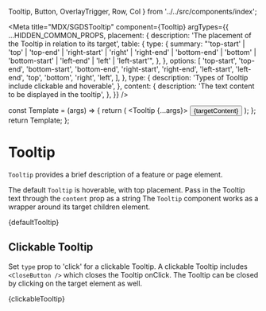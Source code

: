   Tooltip,
  Button,
  OverlayTrigger,
  Row,
  Col
} from '../../src/components/index';

<Meta
  title="MDX/SGDSTooltip"
  component={Tooltip}
  argTypes={{
    ...HIDDEN_COMMON_PROPS,
    placement: {
      description: 'The placement of the Tooltip in relation to its target',
      table: {
        type: {
          summary:
            "'top-start' | 'top' | 'top-end' | 'right-start' | 'right' | 'right-end' | 'bottom-end' | 'bottom' | 'bottom-start' | 'left-end' | 'left' | 'left-start'",
        },
      },
      options: [
        'top-start',
        'top-end',
        'bottom-start',
        'bottom-end',
        'right-start',
        'right-end',
        'left-start',
        'left-end',
        'top',
        'bottom',
        'right',
        'left',
      ],
    },
    type: {
      description: 'Types of Tooltip include clickable and hoverable',
    },
    content: {
      description: 'The text content to be displayed in the tooltip',
    },
  }}
/>

  const Template = (args) => {
    return (
      <Tooltip {...args}>
        <Button>{targetContent}</Button>
      </Tooltip>
    );
  };
  return Template;
};


# Tooltip

`Tooltip` provides a brief description of a feature or page element.

The default `Tooltip` is hoverable, with top placement. Pass in the Tooltip text through the `content` prop as a string
The `Tooltip` component works as a wrapper around its target children element.

<Canvas>
  <Story name="Default" args={{ content: 'This is a sample Tooltip' }}>
    {defaultTooltip}
  </Story>
</Canvas>

<ArgsTable story="Default" />

## Clickable Tooltip

Set `type` prop to 'click' for a clickable Tooltip. A clickable Tooltip includes `<CloseButton />` which closes the Tooltip onClick.
The Tooltip can be closed by clicking on the target element as well.

<Canvas>
  <Story
    name="Clickable"
    args={{ content: 'This is a sample Tooltip', type: 'click' }}
  >
    {clickableTooltip}
  </Story>
</Canvas>


